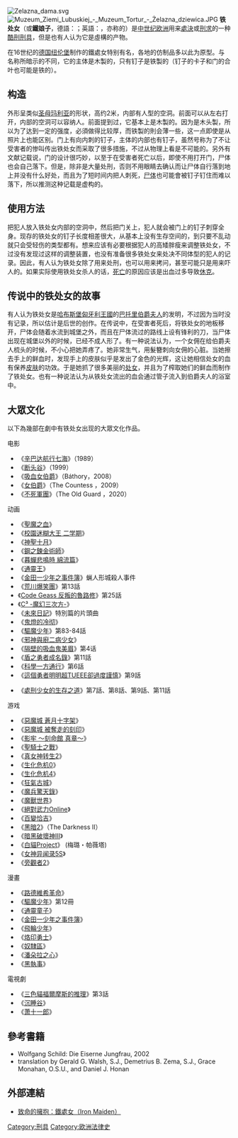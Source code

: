 {{Otheruses|鐵處女 (樂團)|subject=一種刑具|other=同名的搖滾樂團}}
{{Multiple issues|
{{No footnotes|time=2019-12-16T16:38:27+00:00}}
{{Refimprove|time=2019-12-16T16:38:27+00:00}}
}}
[[File:Zelazna_dama.svg|thumb]]
[[File:Muzeum_Ziemi_Lubuskiej_-_Muzeum_Tortur_-_Żelazna_dziewica.JPG|thumb]]
'''铁处女'''（或'''鐵娘子'''，德語：{{lang|de|Eiserne Jungfrau}}；英語：{{lang|en|Iron maiden}}，亦称{{lang|en|Virgin of Nuremberg}}的）是[[中世纪|中世纪]][[欧洲|欧洲]]用来[[死刑|處決]]或[[刑訊逼供|刑求]]的一种[[酷刑|酷刑]][[刑具|刑具]]，但是也有人认为它是虛構的产物。

在16世纪的[[德国|德国]][[纽伦堡|纽伦堡]]制作的鐵處女特别有名，各地的仿制品多以此为原型。与名称所暗示的不同，它的主体是木製的，只有钉子是铁製的（钉子的卡子和门的合叶也可能是铁的）。

== 构造 ==
外形呈类似[[圣母玛利亚|圣母玛利亚]]的形状，高约2米，内部有人型的空洞。前面可以从左右打开，内部的空洞可以容纳人。前面提到过，它基本上是木製的。因为是木头製，所以为了达到一定的强度，必須做得比较厚，而铁製的則会薄一些，这一点即使是从照片上也能区别。门上有向内刺的钉子，主体的内部也有钉子，虽然号称为了不让受害者的惨叫传出铁处女而采取了很多措施，不过从物理上看是不可能的。另外有文献记载说，门的设计很巧妙，以至于在受害者死亡以后，即使不用打开门，尸体也会自己落下。但是，除非是大量处刑，否则不用眼睛去确认而让尸体自行落到地上并没有什么好处，而且为了短时间内把人刺死，[[尸体|尸体]]也可能會被钉子钉住而难以落下，所以推测这种记载是虚构的。

== 使用方法 ==
把犯人放入铁处女内部的空洞中，然后把门关上，犯人就会被门上的钉子刺穿全身。现存的铁处女的钉子长度相差很大，从基本上没有生存空间的，到只要不乱动就只会受轻伤的类型都有。想来应该有必要根据犯人的高矮胖瘦来调整铁处女，不过没有发现过这样的调整装置，也没有准备很多铁处女来处决不同体型的犯人的记录。因此，有人认为铁处女除了用来处刑，也可以用来拷问，甚至可能只是用来吓人的。如果实际使用铁处女杀人的话，[[死亡|死亡]]的原因应该是出血过多导致[[休克|休克]]。

== 传说中的铁处女的故事 ==

有人认为铁处女是[[哈布斯堡匈牙利王國|哈布斯堡匈牙利王國]]的[[巴托里伯爵夫人|巴托里伯爵夫人]]的发明，不过因为当时没有记录，所以估计是后世的创作。在传说中，在受害者死后，将铁处女的地板移开，尸体会随着水流到城堡之外，而且在尸体流过的路线上设有锋利的刀，当尸体出现在城堡以外的时候，已经不成人形了。有一种说法认为，一个女佣在给伯爵夫人梳头的时候，不小心把她弄疼了。她非常生气，用髮簪刺向女佣的心脏。当她擦去手上的鲜血时，发现手上的皮肤似乎是发出了金色的光辉，这让她相信处女的血有保养[[皮肤|皮肤]]的功效。于是她抓了很多美丽的[[处女|处女]]，并且为了榨取她们的鲜血而制作了铁处女。也有一种说法认为从铁处女流出的血会通过管子流入到伯爵夫人的浴室中。

== 大眾文化 ==
以下為幾部在劇中有铁处女出现的大眾文化作品。

;电影
* 《[[辛巴达航行七海|辛巴达航行七海]]》（1989）
* 《[[断头谷|断头谷]]》（1999）
* 《[[吸血女伯爵|吸血女伯爵]]》（Báthory，2008）
* 《[[女伯爵|女伯爵]]》（The Countess ，2009）
* 《[[不死軍團|不死軍團]]》（The Old Guard ，2020）

;动画
* 《[[聖魔之血|聖魔之血]]》
* 《[[校園迷糊大王#電視動畫第二季：校園迷糊大王_二學期|校園迷糊大王 二学期]]》
* 《[[神聖十月|神聖十月]]》
* 《[[鋼之鍊金術師|鋼之鍊金術師]]》
* 《[[暮蟬悲鳴時_綿流篇|暮蟬悲鳴時 綿流篇]]》
* 《[[通靈王|通靈王]]》
* 《[[金田一少年之事件簿|金田一少年之事件簿]]》蝋人形城殺人事件
* 《[[荒川爆笑團|荒川爆笑團]]》第13話
* 《[[Code_Geass_反叛的魯路修|Code Geass 反叛的魯路修]]》第25話
* 《[[C³_-魔幻三次方-|C³ -魔幻三次方-]]》
* 《[[未來日記|未來日記]]》特別篇的片頭曲
* 《[[鬼燈的冷彻|鬼燈的冷彻]]》
* 《[[驅魔少年|驅魔少年]]》第83-84話
* 《[[邪神與廚二病少女|邪神與廚二病少女]]》
* 《[[隔壁的吸血鬼美眉|隔壁的吸血鬼美眉]]》第4话
* 《[[盾之勇者成名錄|盾之勇者成名錄]]》第11話
* 《[[科學一方通行|科學一方通行]]》第6話
* 《[[這個勇者明明超TUEEE卻過度謹慎|這個勇者明明超TUEEE卻過度謹慎]]》第9話

* 《[[處刑少女的生存之道|處刑少女的生存之道]]》第7話、第8話、第9話、第11話

;游戏
* 《[[惡魔城_蒼月十字架|惡魔城 蒼月十字架]]》
* 《[[惡魔城_被奪走的刻印|惡魔城 被奪走的刻印]]》
* 《[[影牢_〜刻命館_真章〜|影牢 〜刻命館 真章〜]]》
* 《[[聖騎士之戰|聖騎士之戰]]》
* 《[[女神轉生系列|真女神转生2]]》
* 《[[生化危机0|生化危机0]]》
* 《[[生化危机4|生化危机4]]》
* 《[[狂氣古城|狂氣古城]]》
* 《[[魔兵驚天錄|魔兵驚天錄]]》
* 《[[魔獸世界|魔獸世界]]》
* 《[[絕對武力Online|絕對武力Online]]》
* 《[[百變恰吉|百變恰吉]]》
* 《[[黑暗2|黑暗2]]》（The Darkness II）
* 《[[暗黑破壞神III|暗黑破壞神III]]》
* 《[[白貓Project|白貓Project]]》 (梅璐・帕薇塔)
* 《[[女神異聞錄5_亂戰_魅影攻手|女神异闻录5S]]》
* 《[[旁觀者2|旁觀者2]]》
;漫畫
* 《[[路德維希革命|路德維希革命]]》
* 《[[驅魔少年|驅魔少年]]》第12冊
* 《[[通靈童子|通靈童子]]》
* 《[[金田一少年之事件簿|金田一少年之事件簿]]》
* 《[[飛輪少年|飛輪少年]]》
* 《[[烙印勇士|烙印勇士]]》
* 《[[奴隸區|奴隸區]]》
* 《[[潘朵拉之心|潘朵拉之心]]》
* 《[[黑執事|黑執事]]》
;電視劇
* 《[[三毛貓福爾摩斯系列#同名電視劇|三色貓福爾摩斯的推理]]》第3話 
* 《[[沉睡谷|沉睡谷]]》
*  《[[萧十一郎|萧十一郎]]》

== 參考書籍 ==
* Wolfgang Schild: Die Eiserne Jungfrau, 2002
* translation by Gerald G. Walsh, S.J., Demetrius B. Zema, S.J., Grace Monahan, O.S.U., and Daniel J. Honan

== 外部連結 ==
* [http://www.lucifer.tw/paper/dipps/dipps103.htm 致命的擁抱：鐵處女（Iron Maiden）]

[[Category:刑具|Category:刑具]]
[[Category:欧洲法律史|Category:欧洲法律史]]